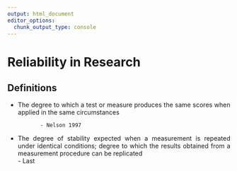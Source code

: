 ```yaml
---
output: html_document
editor_options: 
  chunk_output_type: console
---
```


# Reliability in Research

## Definitions

::: {style="text-align:justify"}

- The degree to which a test or measure produces the same scores when applied in the same circumstances
            
             - Nelson 1997

- The degree of stability expected when a 
measurement is repeated under identical 
conditions; degree to which the results obtained 
from a measurement procedure can be replicated              
             - Last

:::

